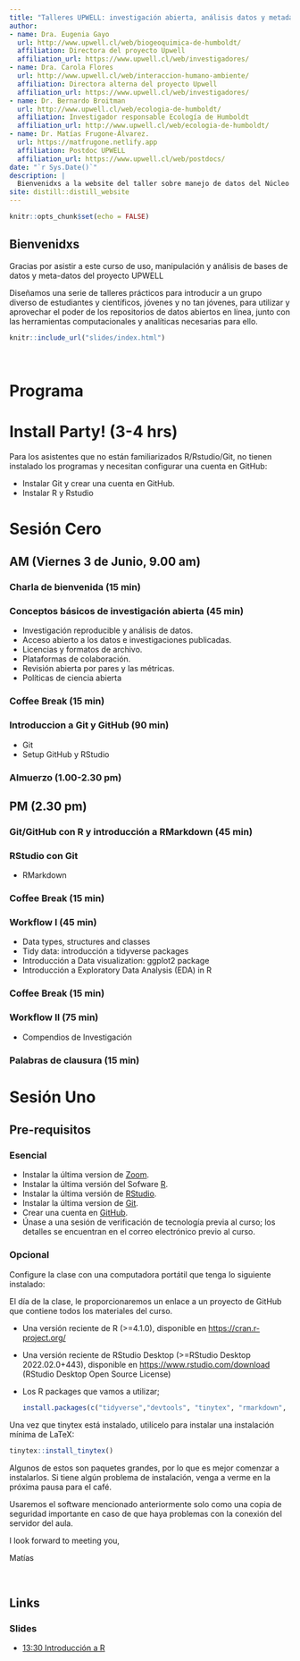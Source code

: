 ```yaml
---
title: "Talleres UPWELL: investigación abierta, análisis datos y metadatos en investigación reproducible"
author:
- name: Dra. Eugenia Gayo
  url: http://www.upwell.cl/web/biogeoquimica-de-humboldt/
  affiliation: Directora del proyecto Upwell
  affiliation_url: https://www.upwell.cl/web/investigadores/
- name: Dra. Carola Flores
  url: http://www.upwell.cl/web/interaccion-humano-ambiente/
  affiliation: Directora alterna del proyecto Upwell
  affiliation_url: https://www.upwell.cl/web/investigadores/
- name: Dr. Bernardo Broitman
  url: http://www.upwell.cl/web/ecologia-de-humboldt/
  affiliation: Investigador responsable Ecología de Humboldt
  affiliation_url: http://www.upwell.cl/web/ecologia-de-humboldt/
- name: Dr. Matías Frugone-Álvarez.
  url: https://matfrugone.netlify.app
  affiliation: Postdoc UPWELL
  affiliation_url: https://www.upwell.cl/web/postdocs/  
date: "`r Sys.Date()`"
description: |
  Bienvenidxs a la website del taller sobre manejo de datos del Núcleo Milenio UPWELL. `Espero que lo disfruten!`
site: distill::distill_website
---
```


```r
knitr::opts_chunk$set(echo = FALSE)

```

## Bienvenidxs

Gracias por asistir a este curso de uso, manipulación y análisis de bases de datos y meta-datos del proyecto UPWELL

Diseñamos una serie de talleres prácticos para introducir a un grupo diverso de estudiantes y científicos, jóvenes y no tan jóvenes, para utilizar y aprovechar el poder de los repositorios de datos abiertos en línea, junto con las herramientas computacionales y analíticas necesarias para ello.

```r
knitr::include_url("slides/index.html")
```

\

# **Programa**

# **Install Party!** (3-4 hrs)

Para los asistentes que no están familiarizados R/Rstudio/Git, no tienen instalado los programas y necesitan configurar una cuenta en GitHub: 

- Instalar Git y crear una cuenta en GitHub.
- Instalar R y Rstudio

# **Sesión Cero** 

## AM (Viernes 3 de Junio, 9.00 am)

### Charla de bienvenida (15 min)

### Conceptos básicos de investigación abierta (45 min)

-   Investigación reproducible y análisis de datos.
-   Acceso abierto a los datos e investigaciones publicadas.
-   Licencias y formatos de archivo.
-   Plataformas de colaboración.
-   Revisión abierta por pares y las métricas.
-   Políticas de ciencia abierta
  
### Coffee Break (15 min)  

### Introduccion a Git y GitHub (90 min)

-   Git 
-   Setup GitHub y RStudio

### Almuerzo (1.00-2.30 pm)  
  
## PM (2.30 pm)

### Git/GitHub con R y introducción a RMarkdown (45 min)

### RStudio con Git

-   RMarkdown
  
### Coffee Break (15 min)

### Workflow I (45 min)

-   Data types, structures and classes
-   Tidy data: introducción a tidyverse packages
-   Introducción a Data visualization: ggplot2 package
-   Introducción a Exploratory Data Analysis (EDA) in R
 
### Coffee Break (15 min)

### Workflow II (75 min)

-    Compendios de Investigación
 
### Palabras de clausura (15 min)


# **Sesión Uno**    


## Pre-requisitos

### Esencial

-   Instalar la última version de [Zoom](https://zoom.us/download).
-   Instalar la última versión del Sofware [R](https://www.r-project.org/).
-   Instalar la última versión de [RStudio](https://www.rstudio.com/).
-   Instalar la última version de [Git](https://git-scm.com/).
-   Crear una cuenta en [GitHub](https://github.com/).
-   Únase a una sesión de verificación de tecnología previa al curso; los detalles se encuentran en el correo electrónico previo al curso.

### Opcional

Configure la clase con una computadora portátil que tenga lo siguiente instalado:

<aside>

El día de la clase, le proporcionaremos un enlace a un proyecto de GitHub que contiene todos los materiales del curso.

</aside>

-   Una versión reciente de R (\>=4.1.0), disponible en <https://cran.r-project.org/>

-   Una versión reciente de RStudio Desktop (\>=RStudio Desktop 2022.02.0+443), disponible en <https://www.rstudio.com/download> (RStudio Desktop Open Source License)

-   Los R packages que vamos a utilizar;

    ```r
    install.packages(c("tidyverse","devtools", "tinytex", "rmarkdown", "usethis", "here", "neotoma","Rtools"))
    ```

Una vez que tinytex está instalado, utilícelo para instalar una instalación mínima de LaTeX:

```r

tinytex::install_tinytex()

```

Algunos de estos son paquetes grandes, por lo que es mejor comenzar a instalarlos. Si tiene algún problema de instalación, venga a verme en la próxima pausa para el café.

<aside>

Usaremos el software mencionado anteriormente solo como una copia de seguridad importante en caso de que haya problemas con la conexión del servidor del aula.

</aside>

I look forward to meeting you,

Matías

\

## Links

### Slides

-   [13:30 Introducción a R](slides/Introduction_R.html)


